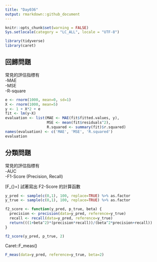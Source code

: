 ```yaml
---
title: "Day036"
output: rmarkdown::github_document
---
```


```r
knitr::opts_chunk$set(warning = FALSE)
Sys.setlocale(category = "LC_ALL", locale = "UTF-8")
```

```r
library(tidyverse)
library(caret)
```
  
## 回歸問題
常見的評估指標有  
-MAE  
-MSE  
-R-square  

```r
e <- rnorm(1000, mean=0, sd=1)
X <- rnorm(1000, mean=5)
y <- 1 + X*2 + e 
fit <- lm(y~X)
evaluation <- list(MAE <- MAE(fit$fitted.values, y),
                   MSE <- mean(fit$residuals^2),
                   R.squared <- summary(fit)$r.squared) 
names(evaluation) <- c('MAE', 'MSE', 'R.squared')
evaluation
```
  
## 分類問題
常見的評估指標有  
-AUC  
-F1-Score (Precision, Recall)  


\[F_{\beta}=\frac{(1+\beta^2)(precision*recall)}{(\beta^2*precision+recall)}\]
試著寫出 F2-Score 的計算函數  
```r
y_pred <- sample(c(0,1), 100, replace=TRUE) %>% as.factor
y_true <- sample(c(0,1), 100, replace=TRUE) %>% as.factor
```


```r
f2_score <- function(y_pred, p_true, beta) {
  precision <- precision(data=y_pred, reference=y_true)
  recall <- recall(data=y_pred, reference=y_true)
  return(((1+beta^2)*(precision*recall))/(beta^2*precision+recall))
}

f2_score(y_pred, p_true, 2)
```
Caret::F_meas()  
```r
F_meas(data=y_pred, reference=y_true, beta=2)
```

